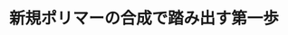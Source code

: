 ﻿---
title: "新規ポリマーの合成で踏み出す第一歩"
category: "物質理工学院"
vol: "84"
interviewee: "石曽根 隆"
url: ""
tags: ["ポリマー","反応"]
pdf: "84-5-ishizone.pdf"
career: ""
preface: "石曽根研究室では、「新規モノマーから新規ポリマーを合成すること」を念頭に置いて、さまざまな構造を有する新規ポリマーの合成を行なっている。本稿ではまず身近なポリマーを紹介した後、モノマーの官能基が重合反応に与える影響について述べる。そして、石曽根研究室で主に用いられている重合方法と合成された新規ポリマーについて紹介する。"
---
